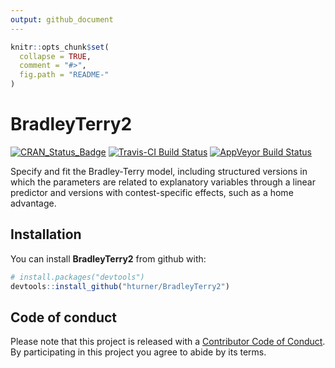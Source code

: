```yaml
---
output: github_document
---
```


<!-- README.md is generated from README.Rmd. Please edit that file -->

```r
knitr::opts_chunk$set(
  collapse = TRUE,
  comment = "#>",
  fig.path = "README-"
)
```

# BradleyTerry2

[![CRAN_Status_Badge](https://www.r-pkg.org/badges/version/BradleyTerry2)](https://cran.r-project.org/package=BradleyTerry2)
[![Travis-CI Build Status](https://travis-ci.org/hturner/BradleyTerry2.svg?branch=master)](https://travis-ci.org/hturner/BradleyTerry2)
[![AppVeyor Build Status](https://ci.appveyor.com/api/projects/status/github/hturner/BradleyTerry2?branch=master&svg=true)](https://ci.appveyor.com/project/hturner/BradleyTerry2)

Specify and fit the Bradley-Terry model, including structured versions in which 
the parameters are related to explanatory variables through a linear predictor 
and versions with contest-specific effects, such as a home advantage.

## Installation

You can install **BradleyTerry2** from github with:

```r
# install.packages("devtools")
devtools::install_github("hturner/BradleyTerry2")
```

## Code of conduct

Please note that this project is released with a 
[Contributor Code of Conduct](https://github.com/hturner/BradleyTerry2/blob/master/CONDUCT.md). By participating in this project you 
agree to abide by its terms.